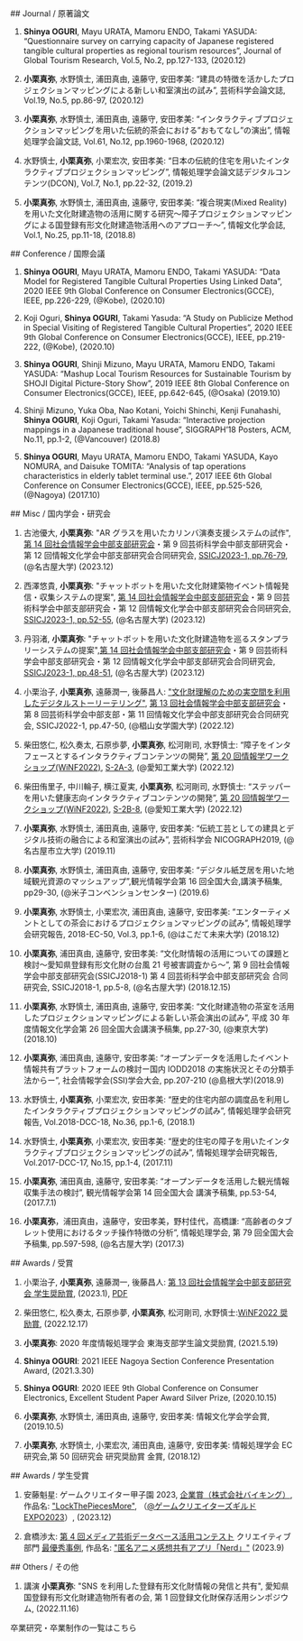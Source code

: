 <FadeIn>
## Journal / 原著論文

1. **Shinya OGURI**, Mayu URATA, Mamoru ENDO, Takami YASUDA: “Questionnaire survey on carrying capacity of Japanese registered tangible cultural properties as regional tourism resources”, Journal of Global Tourism Research, Vol.5, No.2, pp.127-133, (2020.12)

1. **小栗真弥**, 水野慎士, 浦田真由, 遠藤守, 安田孝美: “建具の特徴を活かしたプロジェクションマッピングによる新しい和室演出の試み”, 芸術科学会論文誌, Vol.19, No.5, pp.86-97, (2020.12)

1. **小栗真弥**, 水野慎士, 浦田真由, 遠藤守, 安田孝美: “インタラクティブプロジェクションマッピングを用いた伝統的茶会における”おもてなし”の演出”, 情報処理学会論文誌, Vol.61, No.12, pp.1960-1968, (2020.12)

1. 水野慎士, **小栗真弥**, 小栗宏次, 安田孝美: “日本の伝統的住宅を用いたインタラクティブプロジェクションマッピング”, 情報処理学会論文誌デジタルコンテンツ(DCON), Vol.7, No.1, pp.22-32, (2019.2)

1. **小栗真弥**, 水野慎士, 浦田真由, 遠藤守, 安田孝美: “複合現実(Mixed Reality)を用いた文化財建造物の活用に関する研究〜障子プロジェクションマッピングによる国登録有形文化財建造物活用へのアプローチ〜”, 情報文化学会誌, Vol.1, No.25, pp.11-18, (2018.8)

</FadeIn>

<FadeIn>
## Conference / 国際会議

1. **Shinya OGURI**, Mayu URATA, Mamoru ENDO, Takami YASUDA: “Data Model for Registered Tangible Cultural Properties Using Linked Data”, 2020 IEEE 9th Global Conference on Consumer Electronics(GCCE), IEEE, pp.226-229, (@Kobe), (2020.10)

1. Koji Oguri, **Shinya OGURI**, Takami Yasuda: “A Study on Publicize Method in Special Visiting of Registered Tangible Cultural Properties”, 2020 IEEE 9th Global Conference on Consumer Electronics(GCCE), IEEE, pp.219-222, (@Kobe), (2020.10)

1. **Shinya OGURI**, Shinji Mizuno, Mayu URATA, Mamoru ENDO, Takami YASUDA: “Mashup Local Tourism Resources for Sustainable Tourism by SHOJI Digital Picture-Story Show”, 2019 IEEE 8th Global Conference on Consumer Electronics(GCCE), IEEE, pp.642-645, (@Osaka) (2019.10)

1. Shinji Mizuno, Yuka Oba, Nao Kotani, Yoichi Shinchi, Kenji Funahashi, **Shinya OGURI**, Koji Oguri, Takami Yasuda: “Interactive projection mappings in a Japanese traditional house”, SIGGRAPH’18 Posters, ACM, No.11, pp.1-2, (@Vancouver) (2018.8)

1. **Shinya OGURI**, Mayu URATA, Mamoru ENDO, Takami YASUDA, Kayo NOMURA, and Daisuke TOMITA: “Analysis of tap operations characteristics in elderly tablet terminal use.”, 2017 IEEE 6th Global Conference on Consumer Electronics(GCCE), IEEE, pp.525-526, (@Nagoya) (2017.10)

</FadeIn>

<FadeIn>
## Misc / 国内学会・研究会

1. 古池優大, **小栗真弥**: "AR グラスを用いたカリンバ演奏支援システムの試作", [第 14 回社会情報学会中部支部研究会](https://ssicj.main.jp/2023/12/19/%e7%ac%ac14%e5%9b%9e%e3%80%80%e7%a4%be%e4%bc%9a%e6%83%85%e5%a0%b1%e5%ad%a6%e4%bc%9a%e4%b8%ad%e9%83%a8%e6%94%af%e9%83%a8%e7%a0%94%e7%a9%b6%e4%bc%9a%e3%80%80%e3%83%97%e3%83%ad%e3%82%b0%e3%83%a9%e3%83%a0/)・第 9 回芸術科学会中部支部研究会・第 12 回情報文化学会中部支部研究会合同研究会, [SSICJ2023-1, pp.76-79](https://ssicj.main.jp/note/ssicj2023.pdf), (@名古屋大学) (2023.12)

1. 西澤悠貴, **小栗真弥**: "チャットボットを用いた文化財建築物イベント情報発信・収集システムの提案", [第 14 回社会情報学会中部支部研究会](https://ssicj.main.jp/2023/12/19/%e7%ac%ac14%e5%9b%9e%e3%80%80%e7%a4%be%e4%bc%9a%e6%83%85%e5%a0%b1%e5%ad%a6%e4%bc%9a%e4%b8%ad%e9%83%a8%e6%94%af%e9%83%a8%e7%a0%94%e7%a9%b6%e4%bc%9a%e3%80%80%e3%83%97%e3%83%ad%e3%82%b0%e3%83%a9%e3%83%a0/)・第 9 回芸術科学会中部支部研究会・第 12 回情報文化学会中部支部研究会合同研究会, [SSICJ2023-1, pp.52-55](https://ssicj.main.jp/note/ssicj2023.pdf), (@名古屋大学) (2023.12)

1. 丹羽渚, **小栗真弥**: "チャットボットを用いた文化財建造物を巡るスタンプラリーシステムの提案",[第 14 回社会情報学会中部支部研究会](https://ssicj.main.jp/2023/12/19/%e7%ac%ac14%e5%9b%9e%e3%80%80%e7%a4%be%e4%bc%9a%e6%83%85%e5%a0%b1%e5%ad%a6%e4%bc%9a%e4%b8%ad%e9%83%a8%e6%94%af%e9%83%a8%e7%a0%94%e7%a9%b6%e4%bc%9a%e3%80%80%e3%83%97%e3%83%ad%e3%82%b0%e3%83%a9%e3%83%a0/)・第 9 回芸術科学会中部支部研究会・第 12 回情報文化学会中部支部研究会合同研究会, [SSICJ2023-1, pp.48-51](https://ssicj.main.jp/note/ssicj2023.pdf), (@名古屋大学) (2023.12)

1. 小栗治子, **小栗真弥**, 遠藤潤一, 後藤昌人: ["文化財理解のための実空間を利用したデジタルストーリーテリング"](http://ssicj.main.jp/wp/note/ssicj2022.pdf), [第 13 回社会情報学会中部支部研究会](http://ssicj.main.jp/wp/%e3%81%8a%e7%9f%a5%e3%82%89%e3%81%9b/%e7%ac%ac13%e5%9b%9e%e3%80%80%e7%a4%be%e4%bc%9a%e6%83%85%e5%a0%b1%e5%ad%a6%e4%bc%9a%e4%b8%ad%e9%83%a8%e6%94%af%e9%83%a8%e7%a0%94%e7%a9%b6%e4%bc%9a%e3%80%80%e3%83%97%e3%83%ad%e3%82%b0%e3%83%a9%e3%83%a0/)・第 8 回芸術科学会中部支部・第 11 回情報文化学会中部支部研究会合同研究会, SSICJ2022-1, pp.47-50, (@椙山女学園大学) (2022.12)

1. 柴田悠仁, 松久奏太, 石原歩夢, **小栗真弥**, 松河剛司, 水野慎士: “障子をインタフェースとするインタラクティブコンテンツの開発”, [第 20 回情報学ワークショップ(WiNF2022)](https://sites.google.com/view/winf2022/home), [S-2A-3](https://sites.google.com/view/winf2022/program#h.rhz05atpxa1w), (@愛知工業大学) (2022.12)

1. 柴田侑里子, 中川輪子, 横江夏実, **小栗真弥**, 松河剛司, 水野慎士: “ステッパーを用いた健康志向インタラクティブコンテンツの開発”, [第 20 回情報学ワークショップ(WiNF2022)](https://sites.google.com/view/winf2022/home), [S-2B-8](https://sites.google.com/view/winf2022/program#h.t2kny0s0gqpl), (@愛知工業大学) (2022.12)

1. **小栗真弥**, 水野慎士, 浦田真由, 遠藤守, 安田孝美: “伝統工芸としての建具とデジタル技術の融合による和室演出の試み”, 芸術科学会 NICOGRAPH2019, (@名古屋市立大学) (2019.11)

1. **小栗真弥**, 水野慎士, 浦田真由, 遠藤守, 安田孝美: “デジタル紙芝居を用いた地域観光資源のマッシュアップ”,観光情報学会第 16 回全国大会,講演予稿集, pp29-30, (@米子コンベンションセンター) (2019.6)

1. **小栗真弥**, 水野慎士, 小栗宏次, 浦田真由, 遠藤守, 安田孝美: “エンターティメントとしての茶会におけるプロジェクションマッピングの試み”, 情報処理学会研究報告, 2018-EC-50, Vol.3, pp.1-6, (@はこだて未来大学) (2018.12)

1. **小栗真弥**, 浦田真由, 遠藤守, 安田孝美: “文化財情報の活用についての課題と検討〜愛知県登録有形文化財の台風 21 号被害調査から〜”, 第 9 回社会情報学会中部支部研究会(SSICJ2018-1) 第 4 回芸術科学会中部支部研究会 合同研究会, SSICJ2018-1, pp.5-8, (@名古屋大学) (2018.12.15)

1. **小栗真弥**, 水野慎士, 浦田真由, 遠藤守, 安田孝美: “文化財建造物の茶室を活用したプロジェクションマッピングによる新しい茶会演出の試み”, 平成 30 年度情報文化学会第 26 回全国大会講演予稿集, pp.27-30, (@東京大学) (2018.10)

1. **小栗真弥**, 浦田真由, 遠藤守, 安田孝美: “オープンデータを活用したイベント情報共有プラットフォームの検討ー国内 IODD2018 の実施状況とその分類手法からー”, 社会情報学会(SSI)学会大会, pp.207-210 (@島根大学)(2018.9)

1. 水野慎士, **小栗真弥**, 小栗宏次, 安田孝美: “歴史的住宅内部の調度品を利用したインタラクティブプロジェクションマッピングの試み”, 情報処理学会研究報告, Vol.2018-DCC-18, No.36, pp.1-6, (2018.1)

1. 水野慎士, **小栗真弥**, 小栗宏次, 安田孝美: “歴史的住宅の障子を用いたインタラクティブプロジェクションマッピングの試み”, 情報処理学会研究報告, Vol.2017-DCC-17, No.15, pp.1-4, (2017.11)

1. **小栗真弥**, 浦田真由, 遠藤守, 安田孝美: “オープンデータを活用した観光情報収集手法の検討”, 観光情報学会第 14 回全国大会 講演予稿集, pp.53-54, (2017.7.1)

1. **小栗真弥**，浦田真由，遠藤守，安田孝美，野村佳代，高橋謙: “高齢者のタブレット使用におけるタッチ操作特徴の分析”, 情報処理学会, 第 79 回全国大会予稿集, pp.597-598, (@名古屋大学) (2017.3)

</FadeIn>

<FadeIn>
## Awards / 受賞

1. 小栗治子, **小栗真弥**, 遠藤潤一, 後藤昌人: [第 13 回社会情報学会中部支部研究会 学生奨励賞](http://ssicj.main.jp/wp/study/%e6%94%af%e9%83%a8%e8%b3%9e/?fbclid=IwAR32kM6Or6jhXjSo1Il7ExrwOxTLIaDKRLsZLLJdxpLA2iQwQpMOmp3D_I4), (2023.1), [PDF](https://drive.google.com/file/d/1dorr0vaQ2v6-3r-Rxj4s0ehzWYcJ6zNW/view?usp=sharing)

1. 柴田悠仁, 松久奏太, 石原歩夢, **小栗真弥**, 松河剛司, 水野慎士:[WiNF2022 奨励賞](https://sites.google.com/view/winf2022/%E8%A1%A8%E5%BD%B0#h.8capf7bi0hlh), (2022.12.17)

1. **小栗真弥**: 2020 年度情報処理学会 東海支部学生論文奨励賞, (2021.5.19)

1. **Shinya OGURI**: 2021 IEEE Nagoya Section Conference Presentation Award, (2021.3.30)

1. **Shinya OGURI**: 2020 IEEE 9th Global Conference on Consumer Electronics, Excellent Student Paper Award Silver Prize, (2020.10.15)

1. **小栗真弥**, 水野慎士, 浦田真由, 遠藤守, 安田孝美: 情報文化学会学会賞, (2019.10.5)

1. **小栗真弥**, 水野慎士, 小栗宏次, 浦田真由, 遠藤守, 安田孝美: 情報処理学会 EC 研究会,第 50 回研究会 研究奨励賞 金賞, (2018.12)

</FadeIn>

<FadeIn>
## Awards / 学生受賞

1. 安藤魁星: ゲームクリエイター甲子園 2023, [企業賞（株式会社バイキング）](https://www.creators-guild.com/gck2023/award), 作品名: ["LockThePiecesMore"](https://gameparade.creators-guild.com/works/1652), （[@ゲームクリエイターズギルド EXPO2023](https://www.creators-guild.com/expo2023)）, (2023.12)

1. 倉橋渉太: [第 4 回メディア芸術データベース活用コンテスト](https://www.mediaarts-db-contest.com/) クリエイティブ部門 [最優秀事例](https://www.mediaarts-db-contest.com/results), 作品名: ["匿名アニメ感想共有アプリ「Nerd」"](https://github.com/shouta0715/nerd) (2023.9)

</FadeIn>

<FadeIn>
## Others / その他

1. 講演 **小栗真弥**: "SNS を利用した登録有形文化財情報の発信と共有", 愛知県国登録有形文化財建造物所有者の会, 第 1 回登録文化財保存活用シンポジウム, (2022.11.16)

<div className="flex">
  <Link
    href="/research"
    className="mt-20 inline-flex items-center justify-center whitespace-nowrap rounded-md text-sm font-medium ring-offset-background transition-colors focus-visible:outline-none focus-visible:ring-2 focus-visible:ring-ring focus-visible:ring-offset-2 disabled:pointer-events-none disabled:opacity-50 border border-input bg-background hover:bg-accent hover:text-accent-foreground no-underline h-10 px-4 py-2 mx-auto text-primary"
  >
    卒業研究・卒業制作の一覧はこちら
  </Link>
</div>

</FadeIn>
